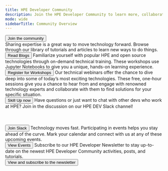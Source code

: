 ---
title: HPE Developer Community
description: Join the HPE Developer Community to learn more, collaborate, and build applications and integrations with HPE products using the latest software and open source technologies.
mode: wide
sidebarTitle: Community Overview
---


<Button href="https://developer.hpe.com/">
Join the community
</Button>
<br/>

<CardGroup>
  <Card
    title="Blog"
    icon="newspaper"
  >
    Sharing expertise is a great way to move technology forward. Browse through our library of tutorials and articles to learn new ways to do things.
<br/>
<Button href="https://developer.hpe.com/blog/?activeTab=1">
Read Blogs
</Button>

  </Card>
    <Card
    title="Workshops-on-Demand"
    icon="chalkboard-user"
  >
    Familiarize yourself with popular HPE and open source technologies through on-demand technical training. These workshops use Jupyter Notebooks to give you a unique, hands-on learning experience.
<br/>
<Button href="https://developer.hpe.com/hackshack/workshops/?activeTab=4">
Register for Workshops
</Button>
  </Card>
    <Card
    title="Skill Up"
    icon="book"
  >
Our technical webinars offer the chance to dive deep into some of today’s most exciting technologies. These free, one-hour sessions give you a chance to hear from and engage with renowned technology experts and collaborate with them to find solutions for your specific situation.
<br/>
<Button href="https://developer.hpe.com/skillup/">
Skill Up now
</Button>
  </Card>
    <Card
    title="Slack workspace/channel"
    icon="slack"
  >
Have questions or just want to chat with other devs who work at HPE? Join in the discussion on our HPE DEV Slack channel!
<br/>
<br/>
<br/>
<br/>
<Button href="https://developer.hpe.com/slack-signup/">
Join Slack
</Button>
  </Card>
    <Card
    title="Events"
    icon="calendar-days"
  >
Technology moves fast. Participating in events helps you stay ahead of the curve. Mark your calendar and connect with us at any of these upcoming events.
<br/>
<Button href="https://developer.hpe.com/events/">
View Events
</Button>
  </Card>
    <Card
    title="Newsletter"
    icon="envelope"
  >
Subscribe to our HPE Developer Newsletter to stay up-to-date on the newest HPE Developer Community activities, posts, and tutorials.
<br/>
<Button href="https://developer.hpe.com/newsletter-signup/)">
View and subscribe to the newsletter
</Button>
  </Card>
</CardGroup>
